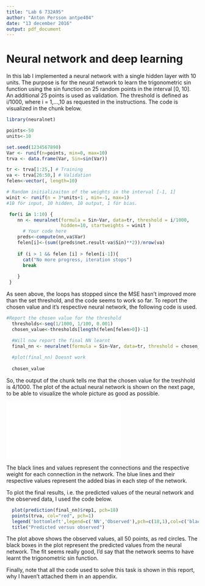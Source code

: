 ```yaml
---
title: "Lab 6 732A95"
author: "Anton Persson antpe404"
date: "13 december 2016"
output: pdf_document
---
```

# Neural network and deep learning

In this lab I implemented a neural network with a single hidden layer with 10 units.
The purpose is for the neural network to learn the trigonometric sin function using the sin function on 25 random points in the interval [0, 10]. An additional 25 points is used as validation. The threshold is defined as i/1000, where i = 1,...,10 as requested in the instructions. The code is visualized in the chunk below.

```r
library(neuralnet)

```


```r

points<-50
units<-10

set.seed(1234567890)
Var <- runif(n=points, min=0, max=10)
trva <- data.frame(Var, Sin=sin(Var))

tr <- trva[1:25,] # Training
va <- trva[26:50,] # Validation
felen<-vector(, length=10)

# Random initializaiton of the weights in the interval [-1, 1]
winit <- runif(n = 3*units+1 , min=-1, max=1) 
#10 för input, 10 hidden, 10 output, 1 för bias.

 for(i in 1:10) {
    nn <- neuralnet(formula = Sin~Var, data=tr, threshold = i/1000,
                    hidden=10, startweights = winit )
      # Your code here
    preds<-compute(nn,va$Var) 
    felen[i]<-(sum((preds$net.result-va$Sin)**2))/nrow(va)   
    
    if (i > 1 && felen [i] > felen[i-1]){
      cat("No more progress, iteration stops")
      break
    
    }
 }


```

As seen above, the loops has stopped since the MSE hasn't improved more than the set threshold, and the code seems to work so far. To report the chosen value and it's respective neural network, the following code is used.

\newpage

```r
#Report the chosen value for the threshold
  thresholds<-seq(1/1000, 1/100, 0.001)
  chosen_value<-thresholds[length(felen[felen>0])-1]

  #Will now report the final NN learnt
  final_nn <- neuralnet(formula = Sin~Var, data=tr, threshold = chosen_value, hidden=10, startweights = winit )
  
  #plot(final_nn) Doesnt work
  
  chosen_value
```

So, the output of the chunk tells me that the chosen value for the treshhold is 4/1000. The plot of the actual neural network is shown on the next page, to be able to visualize the whole picture as good as possible.

\newpage

![](nn_plot.pdf)

The black lines and values represent the connections and the respective weight for each connection in the network. The blue lines and their respective values represent the added bias in each step of the network.

\newpage

To plot the final results, i.e. the predicted values of the neural network and the observed data, I used the code below. 

```r
  plot(prediction(final_nn)$rep1, pch=18)
  points(trva, col="red", pch=1)
  legend('bottomleft',legend=c('NN','Observed'),pch=c(18,1),col=c('black','red'))
  title("Predicted versus observed")

```

The plot above shows the observed values, all 50 points, as red circles. The black boxes in the plot represent the predicted values from the neural network. The fit seems really good, I'd say that the network seems to have learnt the trigonometric sin function.

Finally, note that all the code used to solve this task is shown in this report, why I haven't attached them in an appendix.
